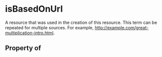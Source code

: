 # isBasedOnUrl

A resource that was used in the creation of this resource. This term can be repeated for multiple sources. For example, http://example.com/great-multiplication-intro.html.

## Property of



